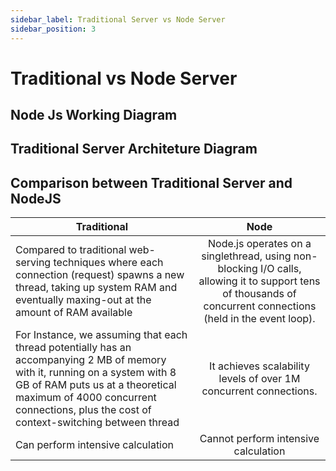 ```yaml
---
sidebar_label: Traditional Server vs Node Server
sidebar_position: 3
---
```



# Traditional vs Node Server

## Node Js Working Diagram

<DocImages url="/img/nodewebserver.drawio.png"></DocImages>

## Traditional Server Architeture Diagram

<DocImages url="/img/traditionalwebserver.drawio.png"></DocImages>

## Comparison between Traditional Server and NodeJS

| Traditional                                                                                                                                                                                                                                                |                                                                              Node                                                                              |
| ---------------------------------------------------------------------------------------------------------------------------------------------------------------------------------------------------------------------------------------------------------- | :------------------------------------------------------------------------------------------------------------------------------------------------------------: | 
| Compared to traditional web-serving techniques where each connection (request) spawns a new thread, taking up system RAM and eventually maxing-out at the amount of RAM available                                                                          | Node.js operates on a singlethread, using non-blocking I/O calls, allowing it to support tens of thousands of concurrent connections (held in the event loop). | 
| For Instance, we assuming that each thread potentially has an accompanying 2 MB of memory with it, running on a system with 8 GB of RAM puts us at a theoretical maximum of 4000 concurrent connections, plus the cost of context-switching between thread |                                               It achieves scalability levels of over 1M concurrent connections.                                                |
| Can perform intensive calculation                                                                                                                                                                                                                          |                                                              Cannot perform intensive calculation                                                              |
